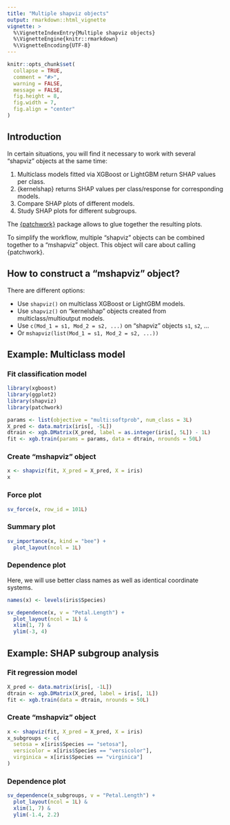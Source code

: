 ```yaml
---
title: "Multiple shapviz objects"
output: rmarkdown::html_vignette
vignette: >
  %\VignetteIndexEntry{Multiple shapviz objects}
  %\VignetteEngine{knitr::rmarkdown}
  %\VignetteEncoding{UTF-8}
---
```



```r
knitr::opts_chunk$set(
  collapse = TRUE,
  comment = "#>",
  warning = FALSE,
  message = FALSE,
  fig.height = 8, 
  fig.width = 7,
  fig.align = "center"
)
```

## Introduction

In certain situations, you will find it necessary to work with several "shapviz" objects at the same time:

1. Multiclass models fitted via XGBoost or LightGBM return SHAP values per class.
2. {kernelshap} returns SHAP values per class/response for corresponding models.
3. Compare SHAP plots of different models.
4. Study SHAP plots for different subgroups.

The [{patchwork}](https://cran.r-project.org/web/packages/patchwork) package allows to glue together the resulting plots.

To simplify the workflow, multiple "shapviz" objects can be combined together to a "mshapviz" object. This object will care about calling {patchwork}. 

## How to construct a "mshapviz" object?

There are different options:

- Use `shapviz()` on multiclass XGBoost or LightGBM models.
- Use `shapviz()` on "kernelshap" objects created from multiclass/multioutput models.
- Use `c(Mod_1 = s1, Mod_2 = s2, ...)` on "shapviz" objects `s1`, `s2`, ...
- Or `mshapviz(list(Mod_1 = s1, Mod_2 = s2, ...))`

## Example: Multiclass model

### Fit classification model

```r
library(xgboost)
library(ggplot2)
library(shapviz)
library(patchwork)

params <- list(objective = "multi:softprob", num_class = 3L)
X_pred <- data.matrix(iris[, -5L])
dtrain <- xgb.DMatrix(X_pred, label = as.integer(iris[, 5L]) - 1L)
fit <- xgb.train(params = params, data = dtrain, nrounds = 50L)
```

### Create "mshapviz" object

```r
x <- shapviz(fit, X_pred = X_pred, X = iris)
x
```
### Force plot

```r
sv_force(x, row_id = 101L)
```

### Summary plot

```r
sv_importance(x, kind = "bee") +
  plot_layout(ncol = 1L)
```

### Dependence plot

Here, we will use better class names as well as identical coordinate systems.

```r
names(x) <- levels(iris$Species)

sv_dependence(x, v = "Petal.Length") +
  plot_layout(ncol = 1L) & 
  xlim(1, 7) &
  ylim(-3, 4)
```


## Example: SHAP subgroup analysis

### Fit regression model

```r
X_pred <- data.matrix(iris[, -1L])
dtrain <- xgb.DMatrix(X_pred, label = iris[, 1L])
fit <- xgb.train(data = dtrain, nrounds = 50L)
```

### Create "mshapviz" object

```r
x <- shapviz(fit, X_pred = X_pred, X = iris)
x_subgroups <- c(
  setosa = x[iris$Species == "setosa"],
  versicolor = x[iris$Species == "versicolor"],
  virginica = x[iris$Species == "virginica"]
)
```

### Dependence plot

```r
sv_dependence(x_subgroups, v = "Petal.Length") +
  plot_layout(ncol = 1L) & 
  xlim(1, 7) &
  ylim(-1.4, 2.2)
```
